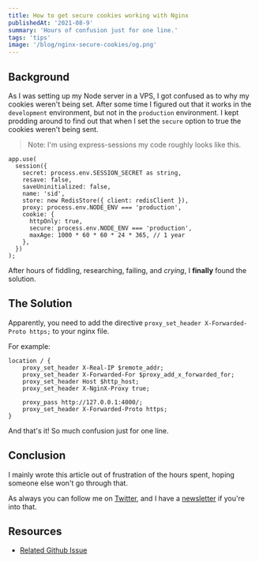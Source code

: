 ```yaml
---
title: How to get secure cookies working with Nginx
publishedAt: '2021-08-9'
summary: 'Hours of confusion just for one line.'
tags: 'tips'
image: '/blog/nginx-secure-cookies/og.png'
---
```


## Background

As I was setting up my Node server in a VPS, I got confused as to why my cookies weren't being set.
After some time I figured out that it works in the `development` environment, but not in the `production` environment.
I kept prodding around to find out that when I set the `secure` option to true the cookies weren't being sent.

> Note: I'm using express-sessions my code roughly looks like this.

```ts{10}
app.use(
  session({
    secret: process.env.SESSION_SECRET as string,
    resave: false,
    saveUninitialized: false,
    name: 'sid',
    store: new RedisStore({ client: redisClient }),
    proxy: process.env.NODE_ENV === 'production',
    cookie: {
      httpOnly: true,
      secure: process.env.NODE_ENV === 'production',
      maxAge: 1000 * 60 * 60 * 24 * 365, // 1 year
    },
  })
);
```

After hours of fiddling, researching, failing, and _crying_, I **finally** found the solution.

## The Solution

Apparently, you need to add the directive `proxy_set_header X-Forwarded-Proto https;` to your nginx file.

For example:

```nginx{8}
location / {
    proxy_set_header X-Real-IP $remote_addr;
    proxy_set_header X-Forwarded-For $proxy_add_x_forwarded_for;
    proxy_set_header Host $http_host;
    proxy_set_header X-NginX-Proxy true;

    proxy_pass http://127.0.0.1:4000/;
	proxy_set_header X-Forwarded-Proto https;
}
```

And that's it! So much confusion just for one line.

## Conclusion

I mainly wrote this article out of frustration of the hours spent, hoping someone else won't go through that.

As always you can follow me on [Twitter](https://twitter.com/PaoloTiu_), and I have a [newsletter](https://buttondown.email/paolotiu) if you're into that.

## Resources

- [Related Github Issue](https://github.com/expressjs/session/issues/281#issuecomment-191359194)
